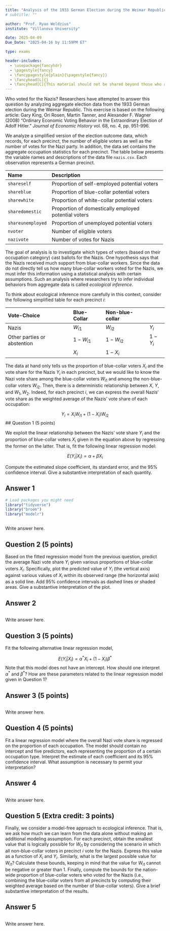 ```yaml
---
title: "Analysis of the 1933 German Election during the Weimar Republic"
# subtitle: ""

author: "Prof. Ryan Weldzius"
institute: "Villanova University"

date: 2025-04-09
Due_Date: "2025-04-16 by 11:59PM ET"

type: exams

header-includes:
  - \usepackage{fancyhdr}
  - \pagestyle{fancy}
  - \fancypagestyle{plain}{\pagestyle{fancy}}
  - \fancyhead[L]{}
  - \fancyhead[C]{This material should not be shared beyond those who are enrolled in this class}
---
```


Who voted for the Nazis? Researchers have attempted to answer this question by analyzing aggregate election data from the 1933 German election during the Weimar Republic. This exercise is based on the following article: Gary King, Ori Rosen, Martin Tanner, and Alexander F. Wagner (2008) "Ordinary Economic Voting Behavior in the Extraordinary Election of Adolf Hitler." *Journal of Economic History* vol. 68, no. 4, pp. 951-996.

We analyze a simplified version of the election outcome data, which records, for each precinct, the number of eligible voters as well as the number of votes for the Nazi party. In addition, the data set contains the aggregate occupation statistics for each precinct. The table below presents the variable names and descriptions of the data file `nazis.csv`. Each observation represents a German precinct.

------------------------------------------------------------------------------
 Name                Description
 ------------------- ---------------------------------------------------------
 `shareself`         Proportion of self-employed potential voters
 
 `shareblue`         Proportion of blue-collar potential voters
 
 `sharewhite`        Proportion of white-collar potential voters
 
 `sharedomestic`     Proportion of domestically employed potential voters
 
 `shareunemployed`   Proportion of unemployed potential voters
 
 `nvoter`            Number of eligible voters
 
 `nazivote`          Number of votes for Nazis
------------------------------------------------------------------------------
 
 
The goal of analysis is to investigate which types of voters (based on their occupation category) cast ballots for the Nazis. One hypothesis says that the Nazis received much support from blue-collar workers. Since the data do not directly tell us how many blue-collar workers voted for the Nazis, we must infer this information using a statistical analysis with certain assumptions. Such an analysis where researchers try to infer individual behaviors from aggregate data is called *ecological inference*.

To think about ecological inference more carefully in this context, consider the following simplified table for each precinct $i$:
 
 Vote-Choice                  Blue-Collar   Non-blue-collar   
 ---------------------------- ------------- ----------------- -----------
 Nazis                        $W_{i1}$      $W_{i2}$          $Y_i$     
 Other parties or abstention  $1-W_{i1}$    $1-W_{i2}$        $1-Y_i$  
                              $X_i$         $1-X_i$
 ------------------------------------------------------------------------
                              
The data at hand only tells us the proportion of blue-collar voters $X_i$ and the vote share for the Nazis $Y_i$ in each precinct, but we would like to know the Nazi vote share among the blue-collar voters $W_{i1}$ and among the non-blue-collar voters $W_{i2}$. Then, there is a deterministic relationship between $X$, $Y$, and $W_1, W_2$. Indeed, for each precinct $i$, we can express the overall Nazis' vote share as the weighted average of the Nazis' vote share of each occupation:

$$
  Y_i = X_i W_{i1} + (1-X_i) W_{i2}
$$
## Question 1 (5 points)

We exploit the linear relationship between the Nazis' vote share $Y_i$ and the proportion of blue-collar voters $X_i$ given in the equation above by regressing the former on the latter. That is, fit the following linear regression model:
  
  $$
    E(Y_i | X_i) = \alpha + \beta X_i
  $$
  
Compute the estimated slope coefficient, its standard error, and the 95% confidence interval. Give a substantive interpretation of each quantity.

## Answer 1

```r
# Load packages you might need
library("tidyverse")
library("broom")
library("modelr")
```

```r

```

Write answer here.

## Question 2 (5 points)

Based on the fitted regression model from the previous question, predict the average Nazi vote share $Y_i$ given various proportions of blue-collar voters $X_i$. Specifically, plot the predicted value of $Y_i$ (the vertical axis) against various values of $X_i$ within its observed range (the horizontal axis) as a solid line. Add 95\% confidence intervals as dashed lines or shaded areas.  Give a substantive interpretation of the plot.

## Answer 2

```r


```

Write answer here.

## Question 3 (5 points)

Fit the following alternative linear regression model,

  $$
    E(Y_i | X_i) = \alpha^\ast X_i + (1-X_i) \beta^\ast
  $$
Note that this model does not have an intercept. How should one interpret $\alpha^\ast$ and $\beta^\ast$? How are these parameters related to the linear regression model given in Question 1?
  
## Answer 3 (5 points)

```r

```

Write answer here.

## Question 4 (5 points)

Fit a linear regression model where the overall Nazi vote share is regressed on the proportion of each occupation. The model should contain no intercept and five predictors, each representing the proportion of a certain occupation type.  Interpret the estimate of each coefficient and its 95% confidence interval. What assumption is necessary to permit your interpretation?
  
## Answer 4

```r

```

Write answer here.

## Question 5 (Extra credit: 3 points)

Finally, we consider a model-free approach to ecological inference. That is, we ask how much we can learn from the data alone without making an additional modeling assumption. For each precinct, obtain the smallest value that is logically possible for $W_{i1}$ by considering the scenario in which all non-blue-collar voters in precinct $i$ vote for the Nazis. Express this value as a function of $X_i$ and $Y_i$. Similarly, what is the largest possible value for $W_{i1}$?  Calculate these bounds, keeping in mind that the value for $W_{i1}$ cannot be negative or greater than 1. Finally, compute the bounds for the nation-wide proportion of blue-collar voters who voted for the Nazis (i.e., combining the blue-collar voters from all precincts by computing their weighted average based on the number of blue-collar voters). Give a brief substantive interpretation of the results.

## Answer 5
  
```r

```

Write answer here.